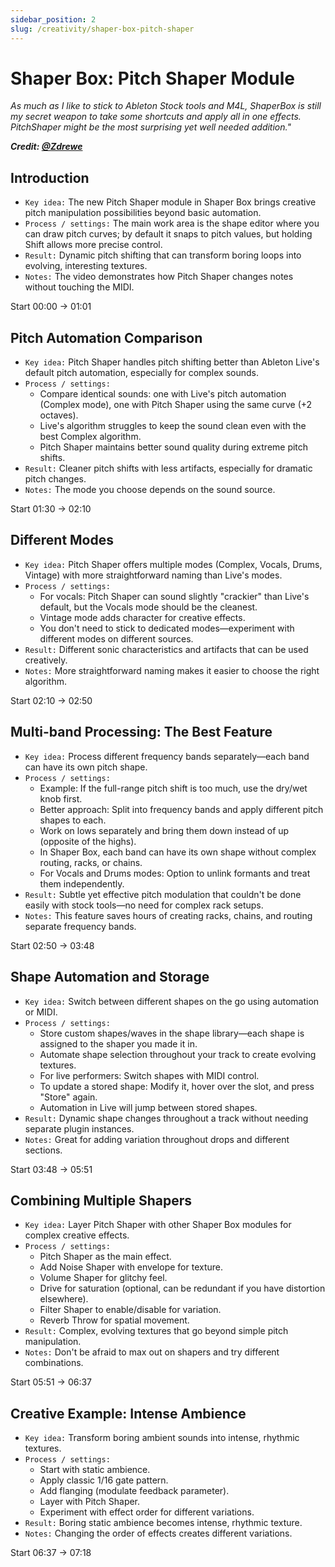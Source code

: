 ```yaml
---
sidebar_position: 2
slug: /creativity/shaper-box-pitch-shaper
---
```


# Shaper Box: Pitch Shaper Module

<i>
As much as I like to stick to Ableton Stock tools and M4L, ShaperBox is still my secret weapon to take some shortcuts and apply all in one effects. PitchShaper might be the most surprising yet well needed addition."
</i>

***Credit: [@Zdrewe](https://www.youtube.com/@Zdrewe)***


## Introduction

- `Key idea:` The new Pitch Shaper module in Shaper Box brings creative pitch manipulation possibilities beyond basic automation.
- `Process / settings:` The main work area is the shape editor where you can draw pitch curves; by default it snaps to pitch values, but holding Shift allows more precise control.
- `Result:` Dynamic pitch shifting that can transform boring loops into evolving, interesting textures.
- `Notes:` The video demonstrates how Pitch Shaper changes notes without touching the MIDI.

Start 00:00 → 01:01

<VideoPlayer videoId="FJw7FiE-axU" overlay={chapter01Img} timeSec={0} />

## Pitch Automation Comparison

- `Key idea:` Pitch Shaper handles pitch shifting better than Ableton Live's default pitch automation, especially for complex sounds.
- `Process / settings:`
  - Compare identical sounds: one with Live's pitch automation (Complex mode), one with Pitch Shaper using the same curve (+2 octaves).
  - Live's algorithm struggles to keep the sound clean even with the best Complex algorithm.
  - Pitch Shaper maintains better sound quality during extreme pitch shifts.
- `Result:` Cleaner pitch shifts with less artifacts, especially for dramatic pitch changes.
- `Notes:` The mode you choose depends on the sound source.

Start 01:30 → 02:10

<VideoPlayer videoId="FJw7FiE-axU" overlay={chapter02Img} timeSec={90} />

## Different Modes

- `Key idea:` Pitch Shaper offers multiple modes (Complex, Vocals, Drums, Vintage) with more straightforward naming than Live's modes.
- `Process / settings:`
  - For vocals: Pitch Shaper can sound slightly "crackier" than Live's default, but the Vocals mode should be the cleanest.
  - Vintage mode adds character for creative effects.
  - You don't need to stick to dedicated modes—experiment with different modes on different sources.
- `Result:` Different sonic characteristics and artifacts that can be used creatively.
- `Notes:` More straightforward naming makes it easier to choose the right algorithm.

Start 02:10 → 02:50

<VideoPlayer videoId="FJw7FiE-axU" overlay={chapter03Img} timeSec={130} />

## Multi-band Processing: The Best Feature

- `Key idea:` Process different frequency bands separately—each band can have its own pitch shape.
- `Process / settings:`
  - Example: If the full-range pitch shift is too much, use the dry/wet knob first.
  - Better approach: Split into frequency bands and apply different pitch shapes to each.
  - Work on lows separately and bring them down instead of up (opposite of the highs).
  - In Shaper Box, each band can have its own shape without complex routing, racks, or chains.
  - For Vocals and Drums modes: Option to unlink formants and treat them independently.
- `Result:` Subtle yet effective pitch modulation that couldn't be done easily with stock tools—no need for complex rack setups.
- `Notes:` This feature saves hours of creating racks, chains, and routing separate frequency bands.

Start 02:50 → 03:48

<VideoPlayer videoId="FJw7FiE-axU" overlay={chapter04Img} timeSec={170} />

## Shape Automation and Storage

- `Key idea:` Switch between different shapes on the go using automation or MIDI.
- `Process / settings:`
  - Store custom shapes/waves in the shape library—each shape is assigned to the shaper you made it in.
  - Automate shape selection throughout your track to create evolving textures.
  - For live performers: Switch shapes with MIDI control.
  - To update a stored shape: Modify it, hover over the slot, and press "Store" again.
  - Automation in Live will jump between stored shapes.
- `Result:` Dynamic shape changes throughout a track without needing separate plugin instances.
- `Notes:` Great for adding variation throughout drops and different sections.

Start 03:48 → 05:51

<VideoPlayer videoId="FJw7FiE-axU" overlay={chapter05Img} timeSec={228} />

## Combining Multiple Shapers

- `Key idea:` Layer Pitch Shaper with other Shaper Box modules for complex creative effects.
- `Process / settings:`
  - Pitch Shaper as the main effect.
  - Add Noise Shaper with envelope for texture.
  - Volume Shaper for glitchy feel.
  - Drive for saturation (optional, can be redundant if you have distortion elsewhere).
  - Filter Shaper to enable/disable for variation.
  - Reverb Throw for spatial movement.
- `Result:` Complex, evolving textures that go beyond simple pitch manipulation.
- `Notes:` Don't be afraid to max out on shapers and try different combinations.

Start 05:51 → 06:37

<VideoPlayer videoId="FJw7FiE-axU" overlay={chapter06Img} timeSec={351} />

## Creative Example: Intense Ambience

- `Key idea:` Transform boring ambient sounds into intense, rhythmic textures.
- `Process / settings:`
  - Start with static ambience.
  - Apply classic 1/16 gate pattern.
  - Add flanging (modulate feedback parameter).
  - Layer with Pitch Shaper.
  - Experiment with effect order for different variations.
- `Result:` Boring static ambience becomes intense, rhythmic texture.
- `Notes:` Changing the order of effects creates different variations.

Start 06:37 → 07:18

<VideoPlayer videoId="FJw7FiE-axU" overlay={chapter07Img} timeSec={397} />
